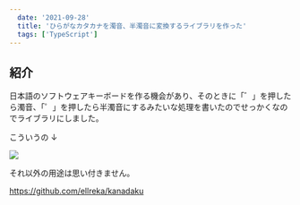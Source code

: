 ```yaml
---
  date: '2021-09-28'
  title: 'ひらがなカタカナを濁音、半濁音に変換するライブラリを作った'
  tags: ['TypeScript']
---
```



## 紹介

日本語のソフトウェアキーボードを作る機会があり、そのときに「゛」を押したら濁音、「゜」を押したら半濁音にするみたいな処理を書いたのでせっかくなのでライブラリにしました。

こういうの ↓

<Image src="/assets/kanadaku01.png" />

それ以外の用途は思い付きません。

https://github.com/ellreka/kanadaku
